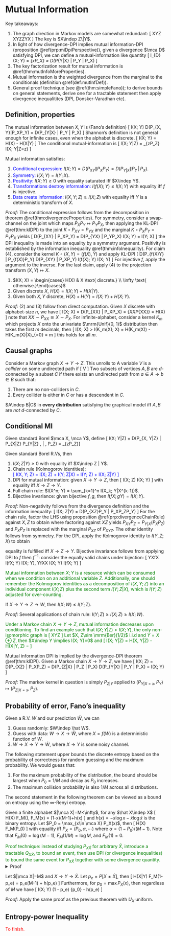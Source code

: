 # Mutual Information

Key takeaways: 

1. The graph direction in Markov models are somewhat redundant: 
\[ 
    X\to Y\to Z \iff X\leftarrow Y\to Z\iff Z\to Y\to X
\] 
The key is $X\indep Z\|Y$. 
2. In light of how divergence-DPI implies mutual information-DPI 
    (proposition \@ref(prp:miDpiPerspective)), given a divergence $\mca D$
    satisfying DPI, we can define a mutual-information like quantity 
    \[ 
        I_{\mca D}(X; Y) 
        = \Exp_{x\sim P_X} \left[\mca D(P_{Y|X=x} \| P_Y)\right] 
        = D(P_{Y|X} \| P_Y | P_X)
    \] 
3. The key factorization result for mutual 
    information is \@ref(thm:mutInfoMoreProperties). 
4. Mutual information is the weighted divergence from the marginal 
    to the conditionals (definition \@ref(def:mutInfDef)). 
5. General proof technique (see \@ref(thm:simpleFano)); 
    to derive bounds on general statements, derive one for 
    a tractable statement then apply divergence inequalitites 
    (DPI, Donsker-Varadhan etc). 


## Definition, properties {-}
:::{.definition #mutInfDef name="Mutual information"}
The mutual information between $X, Y$ is (Fano's definition)
\[ 
    I(X; Y) \equiv D(P_{X, Y}\|P_XP_Y) = D(P_{Y|X} \| P_Y | P_X)
\] 
Shannon's definition is not general enough for infinite cases, 
even when the alphabet is discrete. 
\[ 
    I(X; Y) = H(X) - H(X|Y)
\] 
The conditional mutual-information is 
\[ 
    I(X; Y|Z) = \Exp_{z\in P_Z} I(X; Y|Z=z)
\] 
:::

:::{.theorem #mutualInfoProperties name="properties of mutual information"}
Mutual information satisfies: 

1. <span style="color:blue">Conditional expression:</span>
    $I(X; Y) = D(P_{XY}\|P_XP_Y) = D(P_{Y|X} \| P_Y\,|\, P_X)$. 
2. <span style="color:blue">Symmetry:</span> $I(X; Y) = I(Y; X)$. 
3. <span style="color:blue">Positivity:</span> $I(X; Y)\geq 0$ with equality 
    saturated iff $X\indep Y$. 
4. <span style="color:blue">Transformations destroy information:</span>
    $I(f(X); Y) \leq I(X; Y)$ with equality iff $f$ is injective. 
5. <span style="color:blue">Data create information:</span> 
    $I(X, Y; Z) \geq I(X; Z)$ with equality iff $Y$ is a deterministic 
    transform of $X$. 
:::
_Proof:_ The conditional expression follows from the decomposition in 
theorem \@ref(thm:divergenceProperties). For symmetry, consider 
a swap-channel on the joint which maps $P_XP_Y\mapsto P_YP_X$, then 
applying the KL-DPI \@ref(thm:klDPI) to the joint $K\circ P_{XY} = P_{YX}$ 
and the marginal $K\circ P_XP_Y = P_YP_X$ yields 
\[ 
    D(P_{XY} \| P_XP_Y) = D(P_{YX} \| P_YP_X) \iff I(X; Y) = I(Y; X)
\] 
the DPI inequality is made into an equality by a symmetry argument. 
Positivity is established by the information inequality \@ref(thm:infoInequality). 
For claim (4), consider the kernel $K\circ (X, Y) = (f(X), Y)$ and apply KL-DPI 
\[ 
    D(P_{f(X)Y} \| P_{f(X)}P_Y) \leq D(P_{XY} \| P_XP_Y) 
    \iff I(f(X); Y) \leq I(X; Y)
\] 
For injective $f$, apply the argument to the inverse. For the last claim, 
apply (4) to the projection transform $(X, Y)\mapsto X$. 


:::{.proposition name="Mutual information and entropy"}

1. $I(X; X) = \begin{cases} H(X) & X \text{ discrete.} \\ 
    \infty \text{ otherwise.}\end{cases}$ 
2. Given discrete $X$, $H(X) = I(X; Y) + H(X|Y)$. 
3. Given both $X, Y$ discrete, $H(X)+H(Y) = I(X; Y) + H(X; Y)$. 
:::
_Proof:_ (2) and (3) follow from direct computation. 
Given $X$ discrete with alphabet-size $n$, we have 
\[ 
    I(X; X) = D(P_{XX} \| P_XP_X) 
    = \Exp_{XX\sim P_{XX}} \log \df{P_X(X)}{P_X(X)^2} = H(X)
\] 
note that $XX\sim P_{XX}\cong X\sim P_X$. For infinite-alphabet, 
consider a kernel $K_m$ which projects $X$ onto the univariate $\mrm{Unif}(0, 1)$ 
distribution then takes the first $m$ decimals, then 
\[ 
    I(X; X) > I(K_m(X); X) = H(K_m(X)) - H(K_m(X)|X)_{=0} = m\log 2
\] 
this holds for all $m$. 

## Causal graphs {-}


Consider a Markov graph $X\to Y\to Z$. This unrolls to 
\begin{align} 
    X\to Y\to Z
    &\iff P_{X, Y, Z} = P_{Z|Y}P_{Y|X}P_X \\ 
    &\iff P_{X, Z}|Y = P_{X|Y} P_{Z|Y} \iff X\indep Z | Y \\ 
    &\iff P_{X, Y, Z} = P_{X, Z|Y} P_Y = P_{X|Y} P_{Z|Y} P_Y \\ 
    &\iff X\leftarrow Y \rightarrow Z \\ 
    &\iff Z\rightarrow Y\rightarrow X 
\end{align}
A variable $V$ is a _collider_ on some undirected path if 
\[ 
    \cdots \to V \leftarrow \cdots 
\] 
Two subsets of vertices $A, B$ are $d$-connected by 
a subset $C$ if there exists an undirected path 
from $a\in A\to b\in B$ such that: 

1. There are no non-colliders in $C$. 
2. Every collider is either in $C$ or has a descendent in $C$. 

$A\indep B|C$ in **every distribution** satisfying 
the graphical model iff $A, B$ are _not_ $d$-connected by $C$. 

## Conditional MI {-}

:::{.definition name="conditional mutual information"}
Given standard Borel $\mca X, \mca Y$, define 
\[ 
    I(X; Y|Z) = D(P_{X, Y|Z} \| P_{X|Z} P_{Y|Z} \, | \, P_Z) 
    = \Exp_{z\sim P_Z}\left[I(X; Y|Z=z)\right]
\] 
:::

:::{.theorem #mutInfoMoreProperties name="more properties of mutual information"}
Given standard Borel R.Vs, then 

1. $I(X; Z|Y)\geq 0$ with equality iff $X\indep Z | Y$. 
2. Chain rule (Kolmogorov identities): 
    <div style="color:blue">  
    \[ 
        I(X, Y; Z) = I(X; Z) + I(Y; Z|X) = I(Y; Z) + I(X; Z|Y)
    \] 
    </div>
3.  DPI for mutual information: given $X\to Y\to Z$, then 
    \[ 
        I(X; Z) \leq I(X; Y)
    \] 
    with equality iff $X\to Z\to Y$. 
4. Full chain rule: $I(X^n; Y) = \sum_{k=1}^n I(X_k; Y|X^{k-1})$. 
5. Bijective invariance: given bijective $f, g$, then $I(fX; gY) = I(X; Y)$. 
:::
_Proof:_ 
Non-negativity follows from the divergence definition 
and the information inequality: 
\[ 
    I(X; Z|Y) 
    = D(P_{XZ}P_Y \| P_XP_ZP_Y) \geq 0 
\] 
For the chain rule, factor the LHS using proposition \@ref(prp:divergenceChainRule)
against $X, Z$ to obtain 
\begin{align}
    I(X, Y; Z) 
    &= D(P_{XYZ} \| P_{XY}P_Z) 
    = D(P_{XZ} \| P_XP_Z) + 
    D(P_{XYZ} \| P_{Y|X} P_{XZ}) \\ 
    &= I(X; Z) + D(P_{XY|Z} P_Z \| P_{Y|X} P_{Z|X} P_X)
    = I(X; Z) + I(X; Y |Z)
\end{align}
where factoring against $XZ$ yields 
$P_{XY}P_Z = P_{Y|X}(P_XP_Z)$ and $P_XP_Z$ is replaced with the marginal 
$P_{XZ}$ of $P_{XYZ}$. The other identity follows from symmetry. 
For the DPI, apply the Kolmogorov identity to $I(Y, Z;X)$ to obtain 
\begin{aligned}
    I(Y, Z ; X)
    &= I(Y; X) + I(Z; X | Y)_{=0} \\ 
    &= I(Z; X) + I(Y; X | Z) 
\end{aligned}
equality is fulfilled iff $X\to Z\to Y$. 
Bijective invariance follows from applying DPI to $f$ then $f^{-1}$: 
consider the equally valid chains under bijection: 
\[ 
    Y\to X\to fX \implies I(fX; Y) \leq I(X; Y), \quad 
    Y\to fX\to X \implies I(X; Y) \leq I(fX; Y)
\] 


<div style="color:green">
:::{.remark name="mutual information chain rule"}
Mutual information between $X; Y$ is a resource which can be consumed 
when we condition on an additional variable $Z$. 
Additionally, one should remember the Kolmogorov identities as a decomposition 
of $I(X, Y; Z)$ into an individual component $I(X; Z)$ plus 
the second term $I(Y; Z|X)$, which is $I(Y; Z)$ adjusted for over-counting. 
:::
</div>

:::{.corollary}
If $X\to Y\to Z\to W$, then $I(X; W) \leq I(Y; Z)$. 
:::
_Proof:_ Several applications of chain rule: 
$I(Y; Z) \geq I(X; Z) \geq I(X; W)$. 

<div style="color:green">
:::{.remark name="incomparable mutual information under conditioning"}
Under a Markov chain $X\to Y\to Z$, mutual information decreases 
upon conditioning. To find an example such that $I(X; Y|Z) > I(X; Y)$, 
the only non-isomorphic graph is 
\[ 
    X\to Y\leftarrow Z 
\] 
Let $X, Z\sim \mrm{Ber}(1/2)$ i.i.d and $Y=X\oplus Z$, then 
$X\indep Y \implies I(X; Y)=0$ and 
\[ 
    I(X; Y|Z) = H(X, Y|Z) - H(X|Y, Z) = \log 2
\] 
:::
</div>

:::{.proposition #miDpiPerspective name="alternate proof of mutual information DPI"}
Mutual information DPI is implied by the divergence-DPI 
theorem \@ref(thm:klDPI). Given a Markov chain $X\to Y\to Z$, we have 
\[ 
    I(X; Z) = D(P_{XZ} \| P_XP_Z) 
    = D(P_{Z|X} \| P_Z | P_X) \leq D(P_{Y|X} \| P_Y | P_X)
    = I(X; Y)
\] 
:::
_Proof:_ The markov kernel in question is simply $P_{Z|Y}$ applied to 
$(P_{Y|X=x}, P_Y) \mapsto (P_{Z|X=x}, P_Z)$. 


## Probability of error, Fano's inequality {-}
Given a R.V. $W$ and our prediction $\hat W$, we can 

1. Guess randomly: $W\indep \hat W$. 
2. Guess with data: $W\to X\to \hat W$, 
    where $X=f(W)$ is a deterministic function of $W$. 
3. $W\to X\to Y\to \hat W$, where $X\to Y$ is some noisy channel. 

The following statement upper bounds the discrete entropy 
based on the probability of correctness for random guessing 
and the maximum probability. We would guess that: 

1. For the maximum probability of the distribution, the bound 
    should be largest when $P_0 = 1/M$ and decay as $P_0$ increases. 
2. The maximum collision probability is also $1/M$ across all distributions. 

The second statement in the following theorem can be viewed 
as a bound on entropy using the $\infty$-Renyi entropy. 

:::{.theorem #simpleFano name="entropy bound using independent guess"}
Given a finite alphabet $|\mca X|=M<\infty$, for any $\hat X\indep X$ 
\[ 
    H(X) \leq F_M(\Pr[X=\hat X]), \quad F_M(x) = (1-x)\log(M-1)+h(x)
\] 
and $h(x)=-x\log x - \bar x \log \bar x$ is the binary entropy. 
Let $P_0 = \max_{x\in \mca X} P_X(x)$, then 
\[ 
    H(X) \leq F_M(P_0) 
\] 
with equality iff $P_X=(P_0, \alpha, \cdots)$ where $\alpha=(1-P_0)/(M-1)$. 
Note that $F_M(0)=\log(M-1)$, $F_M(1/M)=\log M$, and $F_M(1)=0$. 
:::

<span style="color:green">
Proof technique: instead of studying $P_{X\hat X}$ for 
arbitrary $\hat X$, introduce a tractable $Q_{X\hat X}$, 
to bound an event, then use DPI (or divergence inequalities) 
to bound the same event for $P_{X\hat X}$ together with some 
divergence quantity.  
</span>
<details>
<summary>Proof</summary>
For the first inequality, 
consider $Q_{X\hat X} = U_XP_{\hat X}$ with $U_X$ uniform, then 
$Q[X=\hat X]=1/M$; let $P[X=\hat X]=p$, the applying divergence 
DPI to $(X, \hat X)\mapsto 1[X=\hat X]$ yields 
\begin{align}
    D(P_{X\hat X} \| Q_{X\hat X}) 
    &= \Exp_{X, \hat X\sim P} \log M \df{P(x)^2}{P(x)}
    = \log M - H(P_X) \\ 
    &\geq d(p\|1/M) = p \log pM + \bar p \log \df{M \bar p}{M-1} \\ 
    &= -h(p) + p\log M + (1-p) \log M - \bar p\log(M-1) \\ 
    &= -h(p) + \log M + \bar p \log(M-1) \\ 
    H(P_X)&\leq h(p) + \bar p \log(M-1)
\end{align}
To prove the second claim, choose $\hat X$ to be the mode of $X$. 
</details>

:::{.theorem #fanoInequality name="Fano's inequality"}
Let $|\mca X|=M$ and $X\to Y\to \hat X$. 
Let $p_e = P[X\neq \hat X]$, then 
\[ 
    H(X|Y) \leq F_M(1-p_e) = p_e\log(M-1) + h(p_e)
\] 
Furthermore, for $p_0 = \max P_X(x)$, then regardless of $M$ we have 
\[ 
    I(X; Y) \geq (1 - p_e) \log \df 1 {p_0} - h(p_e)
\] 
:::
_Proof:_ Apply the same proof as the previous theorem with $U_X$ uniform. 


## Entropy-power Inequality {-}

<span style="color:red">
To finish. 
</span>
